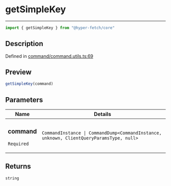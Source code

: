 

# getSimpleKey

<div class="api-docs__separator" data-reactroot="">

---

</div><div class="api-docs__import" data-reactroot="">

```ts
import { getSimpleKey } from "@hyper-fetch/core"
```

</div><div class="api-docs__section">

## Description

</div><div class="api-docs__description"><span class="api-docs__do-not-parse">



</span></div><p class="api-docs__definition">

Defined in [command/command.utils.ts:69](https://github.com/BetterTyped/hyper-fetch/blob/993719ed/packages/core/src/command/command.utils.ts#L69)

</p><div class="api-docs__section">

## Preview

</div><div class="api-docs__preview fn">

```ts
getSimpleKey(command)
```

</div><div class="api-docs__section">

## Parameters

</div><div class="api-docs__parameters"><table><thead><tr><th>Name</th><th>Details</th></tr></thead><tbody><tr param-data="command"><td class="api-docs__param-name required">

### command 

`Required`

</td><td class="api-docs__param-type">

`CommandInstance | CommandDump<CommandInstance, unknown, ClientQueryParamsType, null>`

</td></tr></tbody></table></div><div class="api-docs__section">

## Returns

</div><div class="api-docs__returns">

```ts
string
```

</div>